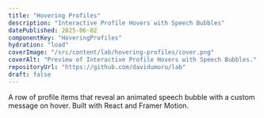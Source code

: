 ```yaml
---
title: "Hovering Profiles"
description: "Interactive Profile Hovers with Speech Bubbles"
datePublished: 2025-06-02
componentKey: "HoveringProfiles"
hydration: "load"
coverImage: "/src/content/lab/hovering-profiles/cover.png"
coverAlt: "Preview of Interactive Profile Hovers with Speech Bubbles."
repositoryUrl: "https://github.com/davidumoru/lab"
draft: false
---
```


A row of profile items that reveal an animated speech bubble with a custom message on hover. Built with React and Framer Motion.